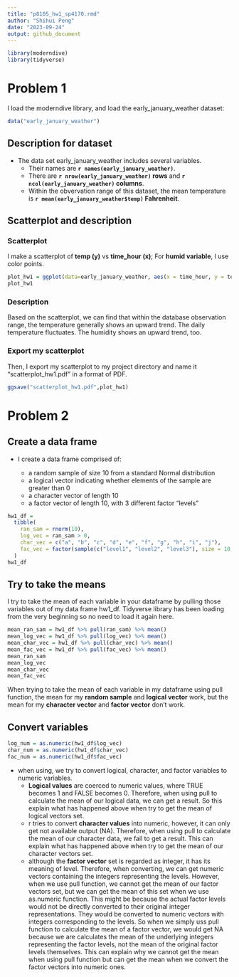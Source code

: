 ```yaml
---
title: "p8105_hw1_sp4170.rmd"
author: "Shihui Peng"
date: "2023-09-24"
output: github_document
---
```


```r
library(moderndive)
library(tidyverse)
```

# Problem 1

I load the moderndive library, and load the early_january_weather dataset:

```r
data("early_january_weather")
```

## Description for dataset
* The data set early_january_weather includes several variables.
  * Their names are **`r names(early_january_weather)`**.
  * There are **`r nrow(early_january_weather)` rows** and **`r ncol(early_january_weather)` columns**.
  * Within the obvervation range of this dataset, the mean temperature is **`r mean(early_january_weather$temp)` Fahrenheit**.

## Scatterplot and description

### Scatterplot

I make a scatterplot of **temp (y)** vs **time_hour (x)**; For **humid variable**, I use color points.

```r
plot_hw1 = ggplot(data=early_january_weather, aes(x = time_hour, y = temp, color = humid))+ geom_point()
plot_hw1
```

### Description

Based on the scatterplot, we can find that within the database observation range, the temperature generally shows an upward trend. The daily temperature fluctuates. The humidity shows an upward trend, too.

### Export my scatterplot

Then, I export my scatterplot to my project directory and name it "scatterplot_hw1.pdf" in a format of PDF.

```r
ggsave("scatterplot_hw1.pdf",plot_hw1)
```


# Problem 2

## Create a data frame

* I create a data frame comprised of:

  * a random sample of size 10 from a standard Normal distribution
  * a logical vector indicating whether elements of the sample are greater than 0
  * a character vector of length 10
  * a factor vector of length 10, with 3 different factor “levels”

```r
hw1_df = 
  tibble(
    ran_sam = rnorm(10),
    log_vec = ran_sam > 0,
    char_vec = c("a", "b", "c", "d", "e", "f", "g", "h", "i", "j"),
    fac_vec = factor(sample(c("level1", "level2", "level3"), size = 10, replace = TRUE))
  )
hw1_df
```

## Try to take the means
I try to take the mean of each variable in your dataframe by pulling those variables out of my data frame hw1_df. Tidyverse library has been loading from the very beginning so no need to load it again here.

```r
mean_ran_sam = hw1_df %>% pull(ran_sam) %>% mean()
mean_log_vec = hw1_df %>% pull(log_vec) %>% mean()
mean_char_vec = hw1_df %>% pull(char_vec) %>% mean()
mean_fac_vec = hw1_df %>% pull(fac_vec) %>% mean()
mean_ran_sam
mean_log_vec
mean_char_vec
mean_fac_vec
```

When trying to take the mean of each variable in my dataframe using pull function, the mean for my **random sample** and **logical vector** work, but the mean for my **character vector** and **factor vector** don't work.

## Convert variables

```r
log_num = as.numeric(hw1_df$log_vec)
char_num = as.numeric(hw1_df$char_vec)
fac_num = as.numeric(hw1_df$fac_vec)
```

* when using, we try to convert logical, character, and factor variables to numeric variables.
  * **Logical values** are coerced to numeric values, where TRUE becomes 1 and FALSE becomes 0. Therefore, when using pull to calculate the mean of our logical data, we can get a result. So this explain what has happened above when try to get the mean of logical vectors set.
  * r tries to convert **character values** into numeric, however, it can only get not available output (NA). Therefore, when using pull to calculate the mean of our character data, we fail to get a result. This can explain what has happened above when try to get the mean of our character vectors set.
  * although the **factor vector** set is regarded as integer, it has its meaning of level. Therefore, when converting, we can get numeric vectors containing the integers representing the levels. However, when we use pull function, we cannot get the mean of our factor vectors set, but we can get the mean of this set when we use as.numeric function. This might be because the actual factor levels would not be directly converted to their original integer representations. They would be converted to numeric vectors with integers corresponding to the levels. So when we simply uss pull function to calculate the mean of a factor vector, we would get NA because we are calculates the mean of the underlying integers representing the factor levels, not the mean of the original factor levels themselves. This can explain why we cannot get the mean when using pull function but can get the mean when we convert the factor vectors into numeric ones.
